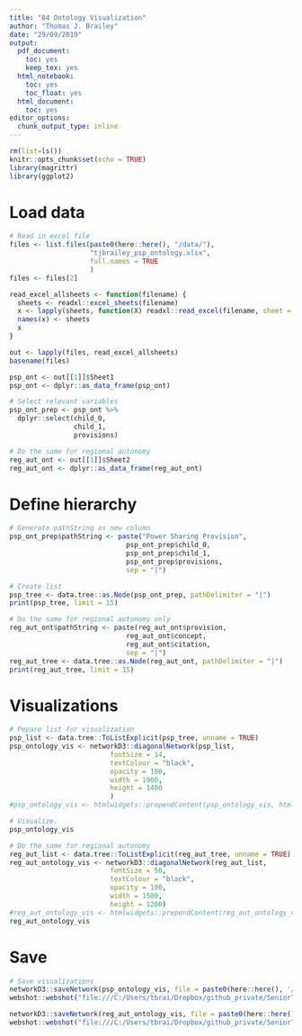 ```yaml
---
title: "04 Ontology Visualization"
author: "Thomas J. Brailey"
date: "29/09/2019"
output:
  pdf_document:
    toc: yes
    keep_tex: yes
  html_notebook:
    toc: yes
    toc_float: yes
  html_document:
    toc: yes
editor_options:
  chunk_output_type: inline
---
```

<style>
    body .main-container {
        max-width: 100%;
    }
</style>

```r
rm(list=ls())
knitr::opts_chunk$set(echo = TRUE)
library(magrittr)
library(ggplot2)
```

# Load data
```r
# Read in excel file 
files <- list.files(paste0(here::here(), "/data/"), 
                    "tjbrailey_psp_ontology.xlsx", 
                    full.names = TRUE
                    )
files <- files[2]

read_excel_allsheets <- function(filename) { 
  sheets <- readxl::excel_sheets(filename) 
  x <- lapply(sheets, function(X) readxl::read_excel(filename, sheet = X)) 
  names(x) <- sheets 
  x 
} 

out <- lapply(files, read_excel_allsheets)
basename(files)

psp_ont <- out[[1]]$Sheet1
psp_ont <- dplyr::as_data_frame(psp_ont)

# Select relevant variables
psp_ont_prep <- psp_ont %>%
  dplyr::select(child_0,
                child_1,
                provisions)

# Do the same for regional autonomy
reg_aut_ont <- out[[1]]$Sheet2
reg_aut_ont <- dplyr::as_data_frame(reg_aut_ont)
```

# Define hierarchy
```r
# Generate pathString as new column
psp_ont_prep$pathString <- paste("Power Sharing Provision",
                             psp_ont_prep$child_0,
                             psp_ont_prep$child_1,
                             psp_ont_prep$provisions,
                             sep = "|")

# Create list 
psp_tree <- data.tree::as.Node(psp_ont_prep, pathDelimiter = "|")
print(psp_tree, limit = 15)

# Do the same for regional autonomy only 
reg_aut_ont$pathString <- paste(reg_aut_ont$provision,
                             reg_aut_ont$concept,
                             reg_aut_ont$citation,
                             sep = "|")
reg_aut_tree <- data.tree::as.Node(reg_aut_ont, pathDelimiter = "|")
print(reg_aut_tree, limit = 15)
```
# Visualizations
```r
# Pepare list for visualization 
psp_list <- data.tree::ToListExplicit(psp_tree, unname = TRUE)
psp_ontology_vis <- networkD3::diagonalNetwork(psp_list, 
                         fontSize = 14,
                         textColour = "black",
                         opacity = 100,
                         width = 1900,
                         height = 1400
                         )
#psp_ontology_vis <- htmlwidgets::prependContent(psp_ontology_vis, htmltools::tags$h1("Full Mapping of Power-Sharing Conceptions"))

# Visualize.
psp_ontology_vis

# Do the same for regional autonomy
reg_aut_list <- data.tree::ToListExplicit(reg_aut_tree, unname = TRUE)
reg_aut_ontology_vis <- networkD3::diagonalNetwork(reg_aut_list, 
                         fontSize = 50,
                         textColour = "black",
                         opacity = 100,
                         width = 1500,
                         height = 1200)
#reg_aut_ontology_vis <- htmlwidgets::prependContent(reg_aut_ontology_vis, htmltools::tags$h1("Mapping Regional Autonomy"))
reg_aut_ontology_vis
```
# Save
```r
# Save visualizations
networkD3::saveNetwork(psp_ontology_vis, file = paste0(here::here(), '/vis/psp_ontology_vis.html'))
webshot::webshot("file:///C:/Users/tbrai/Dropbox/github_private/SeniorThesis/vis/psp_ontology_vis.html", paste0(here::here(), "/vis/psp_ontology_vis.png"))

networkD3::saveNetwork(reg_aut_ontology_vis, file = paste0(here::here(), '/vis/reg_aut_ontology_vis.html'))
webshot::webshot("file:///C:/Users/tbrai/Dropbox/github_private/SeniorThesis/vis/reg_aut_ontology_vis.html", paste0(here::here(), "/vis/reg_aut_ontology_vis.png"))
```

